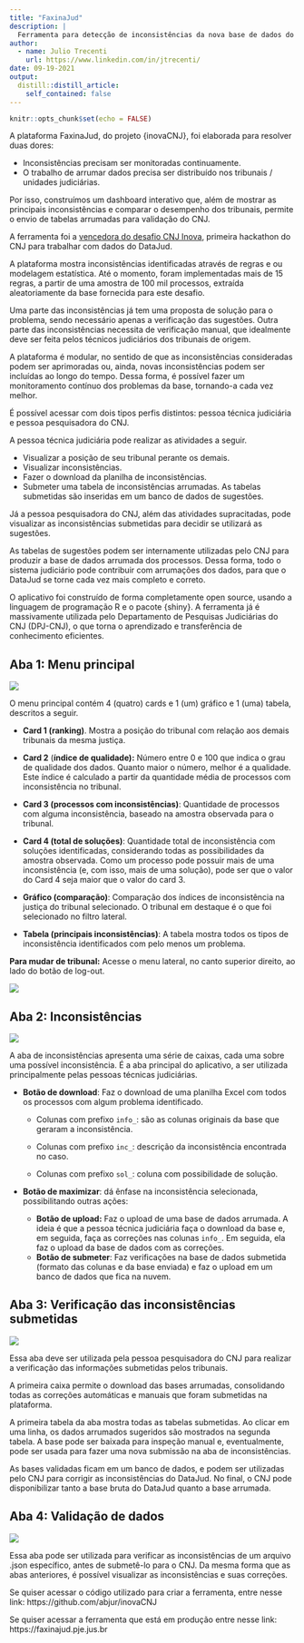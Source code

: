 ```yaml
---
title: "FaxinaJud"
description: |
  Ferramenta para detecção de inconsistências da nova base de dados do CNJ: DataJud.
author:
  - name: Julio Trecenti
    url: https://www.linkedin.com/in/jtrecenti/
date: 09-19-2021
output:
  distill::distill_article:
    self_contained: false
---
```


```r
knitr::opts_chunk$set(echo = FALSE)
```

A plataforma FaxinaJud, do projeto {inovaCNJ}, foi elaborada para resolver duas dores:

- Inconsistências precisam ser monitoradas continuamente.
- O trabalho de arrumar dados precisa ser distribuído nos tribunais / unidades judiciárias.

Por isso, construímos um dashboard interativo que, além de mostrar as principais inconsistências e comparar o desempenho dos tribunais, permite o envio de tabelas arrumadas para validação do CNJ.

A ferramenta foi a [vencedora do desafio CNJ Inova](https://enap.gov.br/pt/acontece/noticias/vencedor-no-cnj-inova-identifica-e-corrige-inconsistencias-de-dados-em-processos-judiciais), primeira hackathon do CNJ para trabalhar com dados do DataJud.

A plataforma mostra inconsistências identificadas através de regras e ou modelagem estatística. Até o momento, foram implementadas mais de 15 regras, a partir de uma amostra de 100 mil processos, extraída aleatoriamente da base fornecida para este desafio.

Uma parte das inconsistências já tem uma proposta de solução para o problema, sendo necessário apenas a verificação das sugestões. Outra parte das inconsistências necessita de verificação manual, que idealmente deve ser feita pelos técnicos judiciários dos tribunais de origem.

A plataforma é modular, no sentido de que as inconsistências consideradas podem ser aprimoradas ou, ainda, novas inconsistências podem ser incluídas ao longo do tempo. Dessa forma, é possível fazer um monitoramento contínuo dos problemas da base, tornando-a cada vez melhor.

É possível acessar com dois tipos perfis distintos: pessoa técnica judiciária e pessoa pesquisadora do CNJ.

A pessoa técnica judiciária pode realizar as atividades a seguir.

- Visualizar a posição de seu tribunal perante os demais.
- Visualizar inconsistências.
- Fazer o download da planilha de inconsistências.
- Submeter uma tabela de inconsistências arrumadas. As tabelas submetidas são inseridas em um banco de dados de sugestões.

Já a pessoa pesquisadora do CNJ, além das atividades supracitadas, pode visualizar as inconsistências submetidas para decidir se utilizará as sugestões.

As tabelas de sugestões podem ser internamente utilizadas pelo CNJ para produzir a base de dados arrumada dos processos. Dessa forma, todo o sistema judiciário pode contribuir com arrumações dos dados, para que o DataJud se torne cada vez mais completo e correto.

O aplicativo foi construído de forma completamente open source, usando a linguagem de programação R e o pacote {shiny}. A ferramenta já é massivamente utilizada pelo Departamento de Pesquisas Judiciárias do CNJ (DPJ-CNJ), o que torna o aprendizado e transferência de conhecimento eficientes.

## Aba 1: Menu principal

![](https://raw.githubusercontent.com/abjur/inovaCNJ/master/images/geral.gif)

O menu principal contém 4 (quatro) cards e 1 (um) gráfico e 1 (uma) tabela, descritos a seguir.

-   **Card 1 (ranking)**. Mostra a posição do tribunal com relação aos demais tribunais da mesma justiça.

-   **Card 2** (**índice de qualidade):** Número entre 0 e 100 que indica o grau de qualidade dos dados. Quanto maior o número, melhor é a qualidade. Este índice é calculado a partir da quantidade média de processos com inconsistência no tribunal.

-   **Card 3 (processos com inconsistências)**: Quantidade de processos com alguma inconsistência, baseado na amostra observada para o tribunal.

-   **Card 4 (total de soluções)**: Quantidade total de inconsistência com soluções identificadas, considerando todas as possibilidades da amostra observada. Como um processo pode possuir mais de uma inconsistência (e, com isso, mais de uma solução), pode ser que o valor do Card 4 seja maior que o valor do card 3.

-   **Gráfico (comparação)**: Comparação dos índices de inconsistência na justiça do tribunal selecionado. O tribunal em destaque é o que foi selecionado no filtro lateral.

-   **Tabela (principais inconsistências)**: A tabela mostra todos os tipos de inconsistência identificados com pelo menos um problema.

**Para mudar de tribunal:** Acesse o menu lateral, no canto superior direito, ao lado do botão de log-out.

![](https://raw.githubusercontent.com/abjur/inovaCNJ/master/images/menu_lateral.png)

## Aba 2: Inconsistências

![](https://raw.githubusercontent.com/abjur/inovaCNJ/master/images/inconsistencias.gif)

A aba de inconsistências apresenta uma série de caixas, cada uma sobre uma possível inconsistência. É a aba principal do aplicativo, a ser utilizada principalmente pelas pessoas técnicas judiciárias.

-   **Botão de download**: Faz o download de uma planilha Excel com todos os processos com algum problema identificado.

    -   Colunas com prefixo `info_`: são as colunas originais da base que geraram a inconsistência.

    -   Colunas com prefixo `inc_`: descrição da inconsistência encontrada no caso.

    -   Colunas com prefixo `sol_`: coluna com possibilidade de solução.

-   **Botão de maximizar**: dá ênfase na inconsistência selecionada, possibilitando outras ações:

    -   **Botão de upload:** Faz o upload de uma base de dados arrumada. A ideia é que a pessoa técnica judiciária faça o download da base e, em seguida, faça as correções nas colunas `info_`. Em seguida, ela faz o upload da base de dados com as correções.
    -   **Botão de submeter**: Faz verificações na base de dados submetida (formato das colunas e da base enviada) e faz o upload em um banco de dados que fica na nuvem.

## Aba 3: Verificação das inconsistências submetidas

![](https://raw.githubusercontent.com/abjur/inovaCNJ/master/images/verificador.gif)

Essa aba deve ser utilizada pela pessoa pesquisadora do CNJ para realizar a verificação das informações submetidas pelos tribunais.

A primeira caixa permite o download das bases arrumadas, consolidando todas as correções automáticas e manuais que foram submetidas na plataforma.

A primeira tabela da aba mostra todas as tabelas submetidas. Ao clicar em uma linha, os dados arrumados sugeridos são mostrados na segunda tabela. A base pode ser baixada para inspeção manual e, eventualmente, pode ser usada para fazer uma nova submissão na aba de inconsistências.

As bases validadas ficam em um banco de dados, e podem ser utilizadas pelo CNJ para corrigir as inconsistências do DataJud. No final, o CNJ pode disponibilizar tanto a base bruta do DataJud quanto a base arrumada.

## Aba 4: Validação de dados

![](https://raw.githubusercontent.com/abjur/inovaCNJ/master/images/validador_arquivos.gif)

Essa aba pode ser utilizada para verificar as inconsistências de um arquivo .json específico, antes de submetê-lo para o CNJ. Da mesma forma que as abas anteriores, é possível visualizar as inconsistências e suas correções.


Se quiser acessar o código utilizado para criar a ferramenta, entre nesse link: https://github.com/abjur/inovaCNJ

Se quiser acessar a ferramenta que está em produção entre nesse link: https://faxinajud.pje.jus.br
